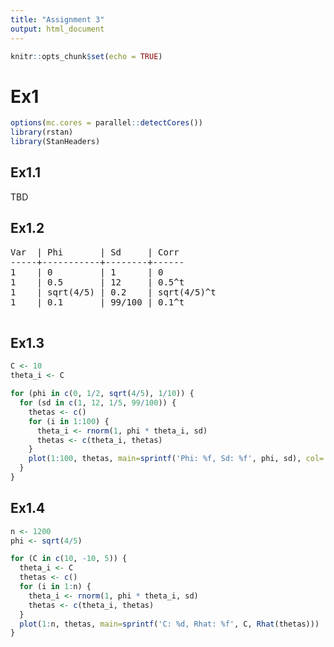 ```yaml
---
title: "Assignment 3"
output: html_document
---
```


```r
knitr::opts_chunk$set(echo = TRUE)
```

# Ex1
```r
options(mc.cores = parallel::detectCores())
library(rstan)
library(StanHeaders)
```

## Ex1.1

TBD

## Ex1.2
<pre>
Var  | Phi       | Sd     | Corr
-----+-----------+--------+------
1    | 0         | 1      | 0
1    | 0.5       | 12     | 0.5^t
1    | sqrt(4/5) | 0.2    | sqrt(4/5)^t
1    | 0.1       | 99/100 | 0.1^t

</pre>

## Ex1.3
```r
C <- 10
theta_i <- C

for (phi in c(0, 1/2, sqrt(4/5), 1/10)) {
  for (sd in c(1, 12, 1/5, 99/100)) {
    thetas <- c()
    for (i in 1:100) {
      theta_i <- rnorm(1, phi * theta_i, sd)
      thetas <- c(theta_i, thetas)
    }
    plot(1:100, thetas, main=sprintf('Phi: %f, Sd: %f', phi, sd), col='red')
  }
}
```

## Ex1.4
```r
n <- 1200
phi <- sqrt(4/5)

for (C in c(10, -10, 5)) {
  theta_i <- C
  thetas <- c()
  for (i in 1:n) {
    theta_i <- rnorm(1, phi * theta_i, sd)
    thetas <- c(theta_i, thetas)
  }
  plot(1:n, thetas, main=sprintf('C: %d, Rhat: %f', C, Rhat(thetas)))
}
```